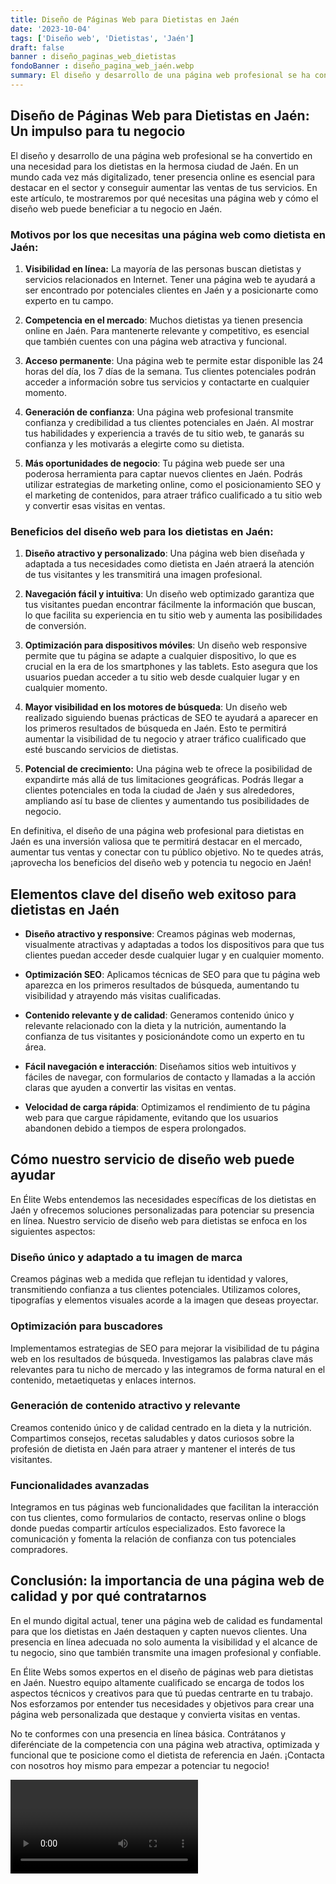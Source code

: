 ```yaml
---
title: Diseño de Páginas Web para Dietistas en Jaén
date: '2023-10-04'
tags: ['Diseño web', 'Dietistas', 'Jaén']
draft: false
banner : diseño_paginas_web_dietistas
fondoBanner : diseño_pagina_web_jaén.webp
summary: El diseño y desarrollo de una página web profesional se ha convertido en una necesidad para los dietistas en la hermosa ciudad de Jaén. En un mundo cada vez más digitalizado, tener presencia online es esencial para destacar en el sector y conseguir aumentar las ventas de tus servicios. En este artículo, te mostraremos por qué necesitas una página web y cómo el diseño web puede beneficiar a tu negocio en Jaén.
---
```


## Diseño de Páginas Web para Dietistas en Jaén: Un impulso para tu negocio

El diseño y desarrollo de una página web profesional se ha convertido en una necesidad para los dietistas en la hermosa ciudad de Jaén. En un mundo cada vez más digitalizado, tener presencia online es esencial para destacar en el sector y conseguir aumentar las ventas de tus servicios. En este artículo, te mostraremos por qué necesitas una página web y cómo el diseño web puede beneficiar a tu negocio en Jaén.

### Motivos por los que necesitas una página web como dietista en Jaén:

1. **Visibilidad en línea:** La mayoría de las personas buscan dietistas y servicios relacionados en Internet. Tener una página web te ayudará a ser encontrado por potenciales clientes en Jaén y a posicionarte como experto en tu campo.

2. **Competencia en el mercado**: Muchos dietistas ya tienen presencia online en Jaén. Para mantenerte relevante y competitivo, es esencial que también cuentes con una página web atractiva y funcional.

3. **Acceso permanente**: Una página web te permite estar disponible las 24 horas del día, los 7 días de la semana. Tus clientes potenciales podrán acceder a información sobre tus servicios y contactarte en cualquier momento.

4. **Generación de confianza**: Una página web profesional transmite confianza y credibilidad a tus clientes potenciales en Jaén. Al mostrar tus habilidades y experiencia a través de tu sitio web, te ganarás su confianza y les motivarás a elegirte como su dietista.

5. **Más oportunidades de negocio**: Tu página web puede ser una poderosa herramienta para captar nuevos clientes en Jaén. Podrás utilizar estrategias de marketing online, como el posicionamiento SEO y el marketing de contenidos, para atraer tráfico cualificado a tu sitio web y convertir esas visitas en ventas.

### Beneficios del diseño web para los dietistas en Jaén:

1. **Diseño atractivo y personalizado**: Una página web bien diseñada y adaptada a tus necesidades como dietista en Jaén atraerá la atención de tus visitantes y les transmitirá una imagen profesional.

2. **Navegación fácil y intuitiva**: Un diseño web optimizado garantiza que tus visitantes puedan encontrar fácilmente la información que buscan, lo que facilita su experiencia en tu sitio web y aumenta las posibilidades de conversión.

3. **Optimización para dispositivos móviles**: Un diseño web responsive permite que tu página se adapte a cualquier dispositivo, lo que es crucial en la era de los smartphones y las tablets. Esto asegura que los usuarios puedan acceder a tu sitio web desde cualquier lugar y en cualquier momento.

4. **Mayor visibilidad en los motores de búsqueda**: Un diseño web realizado siguiendo buenas prácticas de SEO te ayudará a aparecer en los primeros resultados de búsqueda en Jaén. Esto te permitirá aumentar la visibilidad de tu negocio y atraer tráfico cualificado que esté buscando servicios de dietistas.

5. **Potencial de crecimiento:** Una página web te ofrece la posibilidad de expandirte más allá de tus limitaciones geográficas. Podrás llegar a clientes potenciales en toda la ciudad de Jaén y sus alrededores, ampliando así tu base de clientes y aumentando tus posibilidades de negocio.

En definitiva, el diseño de una página web profesional para dietistas en Jaén es una inversión valiosa que te permitirá destacar en el mercado, aumentar tus ventas y conectar con tu público objetivo. No te quedes atrás, ¡aprovecha los beneficios del diseño web y potencia tu negocio en Jaén!

<GifSeo />

<Cta />

## Elementos clave del diseño web exitoso para dietistas en Jaén

- **Diseño atractivo y responsive**: Creamos páginas web modernas, visualmente atractivas y adaptadas a todos los dispositivos para que tus clientes puedan acceder desde cualquier lugar y en cualquier momento.

- **Optimización SEO**: Aplicamos técnicas de SEO para que tu página web aparezca en los primeros resultados de búsqueda, aumentando tu visibilidad y atrayendo más visitas cualificadas.

- **Contenido relevante y de calidad**: Generamos contenido único y relevante relacionado con la dieta y la nutrición, aumentando la confianza de tus visitantes y posicionándote como un experto en tu área.

- **Fácil navegación e interacción**: Diseñamos sitios web intuitivos y fáciles de navegar, con formularios de contacto y llamadas a la acción claras que ayuden a convertir las visitas en ventas.

- **Velocidad de carga rápida**: Optimizamos el rendimiento de tu página web para que cargue rápidamente, evitando que los usuarios abandonen debido a tiempos de espera prolongados.

## Cómo nuestro servicio de diseño web puede ayudar

En Élite Webs entendemos las necesidades específicas de los dietistas en Jaén y ofrecemos soluciones personalizadas para potenciar su presencia en línea. Nuestro servicio de diseño web para dietistas se enfoca en los siguientes aspectos:

### Diseño único y adaptado a tu imagen de marca

Creamos páginas web a medida que reflejan tu identidad y valores, transmitiendo confianza a tus clientes potenciales. Utilizamos colores, tipografías y elementos visuales acorde a la imagen que deseas proyectar.

### Optimización para buscadores

Implementamos estrategias de SEO para mejorar la visibilidad de tu página web en los resultados de búsqueda. Investigamos las palabras clave más relevantes para tu nicho de mercado y las integramos de forma natural en el contenido, metaetiquetas y enlaces internos.

### Generación de contenido atractivo y relevante

Creamos contenido único y de calidad centrado en la dieta y la nutrición. Compartimos consejos, recetas saludables y datos curiosos sobre la profesión de dietista en Jaén para atraer y mantener el interés de tus visitantes.

### Funcionalidades avanzadas

Integramos en tus páginas web funcionalidades que facilitan la interacción con tus clientes, como formularios de contacto, reservas online o blogs donde puedas compartir artículos especializados. Esto favorece la comunicación y fomenta la relación de confianza con tus potenciales compradores.

## Conclusión: la importancia de una página web de calidad y por qué contratarnos

En el mundo digital actual, tener una página web de calidad es fundamental para que los dietistas en Jaén destaquen y capten nuevos clientes. Una presencia en línea adecuada no solo aumenta la visibilidad y el alcance de tu negocio, sino que también transmite una imagen profesional y confiable.

En Élite Webs somos expertos en el diseño de páginas web para dietistas en Jaén. Nuestro equipo altamente cualificado se encarga de todos los aspectos técnicos y creativos para que tú puedas centrarte en tu trabajo. Nos esforzamos por entender tus necesidades y objetivos para crear una página web personalizada que destaque y convierta visitas en ventas.

No te conformes con una presencia en línea básica. Contrátanos y diferénciate de la competencia con una página web atractiva, optimizada y funcional que te posicione como el dietista de referencia en Jaén. ¡Contacta con nosotros hoy mismo para empezar a potenciar tu negocio!

<Video />

<CtaBot job='Dietistas' city='Jaén'/>

<Gmaps query='Jaén+españa+maps' />